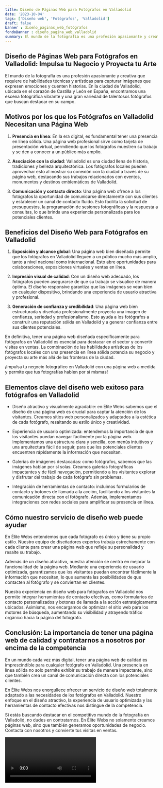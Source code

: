 ```yaml
---
title: Diseño de Páginas Web para Fotógrafos en Valladolid
date: '2023-10-04'
tags: ['Diseño web', 'Fotógrafos', 'Valladolid']
draft: false
banner : diseño_paginas_web_fotógrafos
fondoBanner : diseño_pagina_web_valladolid
summary: El mundo de la fotografía es una profesión apasionante y creativa que requiere de habilidades técnicas y artísticas para capturar imágenes que expresen emociones y cuenten historias. En la ciudad de Valladolid, ubicada en el corazón de Castilla y León en España, encontramos una escena fotográfica vibrante y una gran variedad de talentosos fotógrafos que buscan destacar en su campo.
---
```


## Diseño de Páginas Web para Fotógrafos en Valladolid: Impulsa tu Negocio y Proyecta tu Arte

El mundo de la fotografía es una profesión apasionante y creativa que requiere de habilidades técnicas y artísticas para capturar imágenes que expresen emociones y cuenten historias. En la ciudad de Valladolid, ubicada en el corazón de Castilla y León en España, encontramos una escena fotográfica vibrante y una gran variedad de talentosos fotógrafos que buscan destacar en su campo.

## Motivos por los que los Fotógrafos en Valladolid Necesitan una Página Web

1. **Presencia en línea**: En la era digital, es fundamental tener una presencia en línea sólida. Una página web profesional sirve como tarjeta de presentación virtual, permitiendo que los fotógrafos muestren su trabajo y se den a conocer a un público más amplio.

2. **Asociación con la ciudad**: Valladolid es una ciudad llena de historia, tradiciones y belleza arquitectónica. Los fotógrafos locales pueden aprovechar esto al mostrar su conexión con la ciudad a través de su página web, destacando sus trabajos relacionados con eventos, monumentos y destinos emblemáticos de Valladolid.

3. **Comunicación y contacto directo**: Una página web ofrece a los fotógrafos la oportunidad de comunicarse directamente con sus clientes y establecer un canal de contacto fluido. Esto facilita la solicitud de presupuestos, la programación de sesiones fotográficas y la respuesta a consultas, lo que brinda una experiencia personalizada para los potenciales clientes.

## Beneficios del Diseño Web para Fotógrafos en Valladolid

1. **Exposición y alcance global**: Una página web bien diseñada permite que los fotógrafos en Valladolid lleguen a un público mucho más amplio, tanto a nivel nacional como internacional. Esto abre oportunidades para colaboraciones, exposiciones virtuales y ventas en línea.

2. **Impresión visual de calidad**: Con un diseño web adecuado, los fotógrafos pueden asegurarse de que su trabajo se visualice de manera óptima. El diseño responsive garantiza que las imágenes se vean bien en cualquier dispositivo, brindando una experiencia de usuario atractiva y profesional.

3. **Generación de confianza y credibilidad**: Una página web bien estructurada y diseñada profesionalmente proyecta una imagen de confianza, seriedad y profesionalismo. Esto ayuda a los fotógrafos a construir una reputación sólida en Valladolid y a generar confianza entre sus clientes potenciales.

En definitiva, tener una página web diseñada específicamente para fotógrafos en Valladolid es esencial para destacar en el sector y convertir visitas en ventas. La combinación de las habilidades artísticas de los fotógrafos locales con una presencia en línea sólida potencia su negocio y proyecta su arte más allá de las fronteras de la ciudad.

¡Impulsa tu negocio fotográfico en Valladolid con una página web a medida y permite que tus fotografías hablen por sí mismas!

<GifSeo />

<Cta />

## Elementos clave del diseño web exitoso para fotógrafos en Valladolid

- Diseño atractivo y visualmente agradable: en Élite Webs sabemos que el diseño de una página web es crucial para captar la atención de los visitantes. Creamos sitios web personalizados y adaptados a la estética de cada fotógrafo, resaltando su estilo único y creatividad.

- Experiencia de usuario optimizada: entendemos la importancia de que los visitantes puedan navegar fácilmente por la página web. Implementamos una estructura clara y sencilla, con menús intuitivos y una arquitectura fácil de seguir, para que los potenciales clientes encuentren rápidamente la información que necesitan.

- Galerías de imágenes destacadas: como fotógrafos, sabemos que las imágenes hablan por sí solas. Creamos galerías fotográficas impactantes y de fácil navegación, permitiendo a los visitantes explorar y disfrutar del trabajo de cada fotógrafo sin problemas.

- Integración de herramientas de contacto: incluimos formularios de contacto y botones de llamada a la acción, facilitando a los visitantes la comunicación directa con el fotógrafo. Además, implementamos integraciones con redes sociales para amplificar su presencia en línea.

## Cómo nuestro servicio de diseño web puede ayudar

En Élite Webs entendemos que cada fotógrafo es único y tiene su propio estilo. Nuestro equipo de diseñadores expertos trabaja estrechamente con cada cliente para crear una página web que refleje su personalidad y resalte su trabajo.

Además de un diseño atractivo, nuestra atención se centra en mejorar la funcionalidad de la página web. Mediante una experiencia de usuario optimizada, garantizamos que los visitantes puedan encontrar fácilmente la información que necesitan, lo que aumenta las posibilidades de que contacten al fotógrafo y se conviertan en clientes.

Nuestra experiencia en diseño web para fotógrafos en Valladolid nos permite integrar herramientas de contacto efectivas, como formularios de contacto personalizados y botones de llamada a la acción estratégicamente ubicados. Asimismo, nos encargamos de optimizar el sitio web para los motores de búsqueda, aumentando su visibilidad y atrayendo tráfico orgánico hacia la página del fotógrafo.

## Conclusión: La importancia de tener una página web de calidad y contratarnos a nosotros por encima de la competencia

En un mundo cada vez más digital, tener una página web de calidad es imprescindible para cualquier fotógrafo en Valladolid. Una presencia en línea sólida no solo permite exhibir su trabajo de manera impactante, sino que también crea un canal de comunicación directa con los potenciales clientes.

En Élite Webs nos enorgullece ofrecer un servicio de diseño web totalmente adaptado a las necesidades de los fotógrafos en Valladolid. Nuestro enfoque en el diseño atractivo, la experiencia de usuario optimizada y las herramientas de contacto efectivas nos distingue de la competencia.

Si estás buscando destacar en el competitivo mundo de la fotografía en Valladolid, no dudes en contratarnos. En Élite Webs no solamente creamos páginas web, sino que también generamos oportunidades de negocio. Contacta con nosotros y convierte tus visitas en ventas.

<Video />

<CtaBot job='Fotógrafos' city='Valladolid'/>

<Gmaps query='Valladolid+españa+maps' />